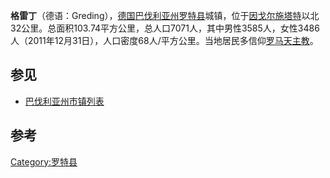 {{Infobox settlement
| name                    = 格雷丁
| native_name             = Greding
| settlement_type         = 市镇
| image_skyline           = Greding ArchMuseum.jpg
| imagesize               = 
| image_caption           = 
| image_flag              = 
| flag_size               = 
| image_shield            = WappenGreding.svg
| shield_size             = 
| image_map             = Greding in RH.svg
| map_caption     = 在罗特县的位置
| pushpin_map             = Germany
| pushpin_label_position  = 
| pushpin_map_caption     = 在德国的位置
| latd  = 49.046413 |latm  =  |lats  = |latNS  = N 
| longd =11.353331   |longm = |longs = |longEW = E 
| coordinates_type        = region:ES_type:city
| coordinates_display     = inline,title
| subdivision_type        = 国家
| subdivision_name        = 德国
| subdivision_type1       = [[德国行政区划|州]]
| subdivision_name1       = [[巴伐利亚州|巴伐利亚州]]
| subdivision_type2       = [[县_(德国)|县]]
| subdivision_name2       = [[罗特县|罗特县]]
| area_total_km2          = 103.74
| elevation_m             = 
| population_total        = 7071
| population_as_of        = 2011
| population_density_km2  = auto
| timezone1               = [[欧洲中部时间|CET]]
| utc_offset1             = +1
| timezone1_DST           = [[欧洲中部夏令时间|CEST]]
| utc_offset1_DST         = +2
| postal_code_type        = 邮编
| postal_code             = 91171
| website                 = 
| footnotes               = 
}}

'''格雷丁'''（德语：Greding），[[德国|德国]][[巴伐利亚州|巴伐利亚州]][[罗特县|罗特县]]城镇，位于[[因戈尔施塔特|因戈尔施塔特]]以北32公里。总面积103.74平方公里，总人口7071人，其中男性3585人，女性3486人（2011年12月31日），人口密度68人/平方公里。当地居民多信仰[[罗马天主教|罗马天主教]]。

== 参见 ==
*[[巴伐利亚州市镇列表|巴伐利亚州市镇列表]]

== 参考 ==
{{reflist}}

{{Authority control}}
[[Category:罗特县|Category:罗特县]]